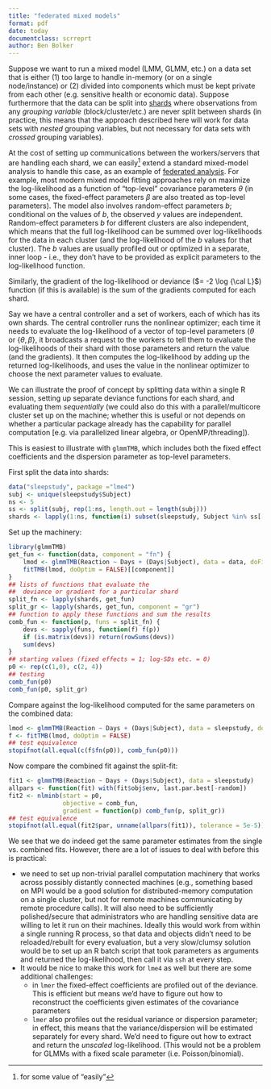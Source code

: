 ```yaml
---
title: "federated mixed models"
format: pdf
date: today
documentclass: scrreprt
author: Ben Bolker
---
```


Suppose we want to run a mixed model (LMM, GLMM, etc.) on a data set that is either (1) too large to handle in-memory (or on a single node/instance) or (2) divided into components which must be kept private from each other (e.g. sensitive health or economic data). Suppose furthermore that the data can be split into [shards](https://en.wikipedia.org/wiki/Shard_(database_architecture)) where observations from any *grouping variable* (block/cluster/etc.) are never split between shards (in practice, this means that the approach described here will work for data sets with *nested* grouping variables, but not necessary for data sets with *crossed* grouping variables).

At the cost of setting up communications between the workers/servers that are handling each shard, we can easily^[for some value of "easily"] extend a standard mixed-model analysis to handle this case, as an example of [federated analysis](https://en.wikipedia.org/wiki/Federated_learning). For example, most modern mixed model fitting approaches rely on maximize the log-likelihood as a function of "top-level" covariance parameters $\theta$ (in some cases, the fixed-effect parameters $\beta$ are also treated as top-level parameters). The model also involves random-effect parameters $b$; conditional on the values of $b$, the observed $y$ values are independent. Random-effect parameters $b$ for different clusters are also independent, which means that the full log-likelihood can be summed over log-likelihoods for the data in each cluster (and the log-likelihood of the $b$ values for that cluster). The $b$ values are usually profiled out or optimized in a separate, inner loop - i.e., they don't have to be provided as explicit parameters to the log-likelihood function.

Similarly, the gradient of the log-likelihood or deviance ($= -2 \log {\cal L}$) function (if this is available) is the sum of the gradients computed for each shard.

Say we have a central controller and a set of workers, each of which has its own shards. The central controller runs the nonlinear optimizer; each time it needs to evaluate the log-likelihood of a vector of top-level parameters ($\theta$ or $\{\theta, \beta\}$, it broadcasts a request to the workers to tell them to evaluate the log-likelihoods of their shard with those parameters and return the value (and the gradients). It then computes the log-likelihood by adding up the returned log-likelihoods, and uses the value in the nonlinear optimizer to choose the next parameter values to evaluate.

We can illustrate the proof of concept by splitting data within a single R session, setting up separate deviance functions for each shard, and evaluating them *sequentially* (we could also do this with a parallel/multicore cluster set up on the machine; whether this is useful or not depends on whether a particular package already has the capability for parallel computation [e.g. via parallelized linear algebra, or OpenMP/threading]).

This is easiest to illustrate with `glmmTMB`, which includes both the fixed effect coefficients and the dispersion parameter as top-level parameters.

First split the data into shards:

```r
data("sleepstudy", package ="lme4")
subj <- unique(sleepstudy$Subject)
ns <- 5
ss <- split(subj, rep(1:ns, length.out = length(subj)))
shards <- lapply(1:ns, function(i) subset(sleepstudy, Subject %in% ss[[i]]))
```

Set up the machinery:

```r
library(glmmTMB)
get_fun <- function(data, component = "fn") {
    lmod <- glmmTMB(Reaction ~ Days + (Days|Subject), data = data, doFit = FALSE)
    fitTMB(lmod, doOptim = FALSE)[[component]]
}
## lists of functions that evaluate the
##  deviance or gradient for a particular shard
split_fn <- lapply(shards, get_fun)
split_gr <- lapply(shards, get_fun, component = "gr")
## function to apply these functions and sum the results
comb_fun <- function(p, funs = split_fn) {
    devs <- sapply(funs, function(f) f(p))
    if (is.matrix(devs)) return(rowSums(devs))
    sum(devs)
}
## starting values (fixed effects = 1; log-SDs etc. = 0)
p0 <- rep(c(1,0), c(2, 4))
## testing
comb_fun(p0)
comb_fun(p0, split_gr)
```

Compare against the log-likelihood computed for the same parameters on the combined data:

```r
lmod <- glmmTMB(Reaction ~ Days + (Days|Subject), data = sleepstudy, doFit = FALSE)
f <- fitTMB(lmod, doOptim = FALSE)
## test equivalence
stopifnot(all.equal(c(f$fn(p0)), comb_fun(p0)))
```

Now compare the combined fit against the split-fit:

```r
fit1 <- glmmTMB(Reaction ~ Days + (Days|Subject), data = sleepstudy)
allpars <- function(fit) with(fit$obj$env, last.par.best[-random])
fit2 <- nlminb(start = p0,
               objective = comb_fun,
               gradient = function(p) comb_fun(p, split_gr))
## test equivalence
stopifnot(all.equal(fit2$par, unname(allpars(fit1)), tolerance = 5e-5))
```

We see that we do indeed get the same parameter estimates from the single vs. combined fits. However, there are a lot of issues to deal with before this is practical:

* we need to set up non-trivial parallel computation machinery that works across possibly distantly connected machines (e.g., something based on MPI would be a good solution for distributed-memory computation on a single cluster, but not for remote machines communicating by remote procedure calls).  It will also need to be sufficiently polished/secure that administrators who are handling sensitive data are willing to let it run on their machines. Ideally this would work from within a single running R process, so that data and objects didn't need to be reloaded/rebuilt for every evaluation, but a very slow/clumsy solution would be to set up an R batch script that took parameters as arguments and returned the log-likelihood, then call it via `ssh` at every step.
* It would be nice to make this work for `lme4` as well but there are some additional challenges:
    * in `lmer` the fixed-effect coefficients are profiled out of the deviance. This is efficient but means we'd have to figure out how to reconstruct the coefficients given estimates of the covariance parameters
	* `lmer` also profiles out the residual variance or dispersion parameter; in effect, this means that the variance/dispersion will be estimated separately for every shard. We'd need to figure out how to extract and return the *unscaled* log-likelihood. (This would not be a problem for GLMMs with a fixed scale parameter (i.e. Poisson/binomial).

<!--

Preliminary `lme4` attempts

```r
## see ?lme4::modular
## create 5 separate deviance functions, each for one shard
split_fun <- lapply(1:5,
                    function(i) {
                        lmod <- lFormula(Reaction ~ Days + (Days|Subject), data = shards[[i]])
                        do.call(mkLmerDevfun, lmod)
                    })
comb_fun <- function(theta) {
    devs <- vapply(1:5, function(i) split_fun[[i]](theta), FUN.VALUE = numeric(1))
    sum(devs)
}
th0 <- rep(1,3)
comb_fun(th0)
lmod <- lFormula(Reaction ~ Days + (Days|Subject), data = sleepstudy)
cfun <- do.call(mkLmerDevfun, lmod)
cfun(th0)
```
-->
